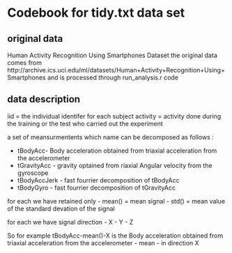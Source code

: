 # Codebook for tidy.txt data set
## original data 
Human Activity Recognition Using Smartphones Dataset
the original data comes from http://archive.ics.uci.edu/ml/datasets/Human+Activity+Recognition+Using+Smartphones 
and is processed through run_analysis.r code

## data description

iid = the individual identifer for each subject
activity = activity done during the training or the test  who carried out the experiment


a set of meansurmentents which name can be decomposed as follows :

- tBodyAcc- Body acceleration obtained from triaxial acceleration from the accelerometer 
- tGravityAcc - gravity optained from riaxial Angular velocity from the gyroscope
- tBodyAccJerk - fast fourrier decomposition of tBodyAcc
- tBodyGyro - fast fourrier decomposition of tGravityAcc

for each we have retained only 
- mean()  = mean signal 
- std() = mean value of the standard devation of the signal

for each we have signal direction
- X
- Y
- Z

So for example tBodyAcc-mean()-X
is the Body acceleration obtained from triaxial acceleration from the accelerometer - mean - in direction X 
